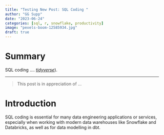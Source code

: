 ```yaml
---
title: "Testing New Post: SQL Coding "
author: "GG Supp"
date: "2023-06-24"
categories: [sql, r, snowflake, productivity]
image: "pexels-boom-12585934.jpg"
draft: true
---
```


# Summary

SQL coding .... [*tidyverse*](https://www.tidyverse.org/ "The tidyverse is a collection of R packages built for data science.")).

------------------------------------------------------------------------

> This post is in appreciation of ...

# Introduction

SQL coding is essential for many data engineering applications or services, especially when working with modern data warehouses like Snowflake and Databricks, as well as for data modelling in dbt.
